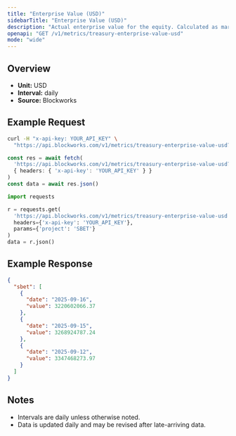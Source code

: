 ```yaml
---
title: "Enterprise Value (USD)"
sidebarTitle: "Enterprise Value (USD)"
description: "Actual enterprise value for the equity. Calculated as market cap - liabilities + assets"
openapi: "GET /v1/metrics/treasury-enterprise-value-usd"
mode: "wide"
---
```


## Overview

- **Unit:** USD
- **Interval:** daily
- **Source:** Blockworks

## Example Request

<CodeGroup>

```bash cURL
curl -H "x-api-key: YOUR_API_KEY" \
  "https://api.blockworks.com/v1/metrics/treasury-enterprise-value-usd?project=SBET"
```

```typescript TypeScript
const res = await fetch(
  'https://api.blockworks.com/v1/metrics/treasury-enterprise-value-usd?project=SBET',
  { headers: { 'x-api-key': 'YOUR_API_KEY' } }
)
const data = await res.json()
```

```python Python
import requests

r = requests.get(
  'https://api.blockworks.com/v1/metrics/treasury-enterprise-value-usd',
  headers={'x-api-key': 'YOUR_API_KEY'},
  params={'project': 'SBET'}
)
data = r.json()
```

</CodeGroup>

## Example Response

```json
{
  "sbet": [
    {
      "date": "2025-09-16",
      "value": 3220602066.37
    },
    {
      "date": "2025-09-15",
      "value": 3268924787.24
    },
    {
      "date": "2025-09-12",
      "value": 3347468273.97
    }
  ]
}
```

## Notes
- Intervals are daily unless otherwise noted.
- Data is updated daily and may be revised after late-arriving data.